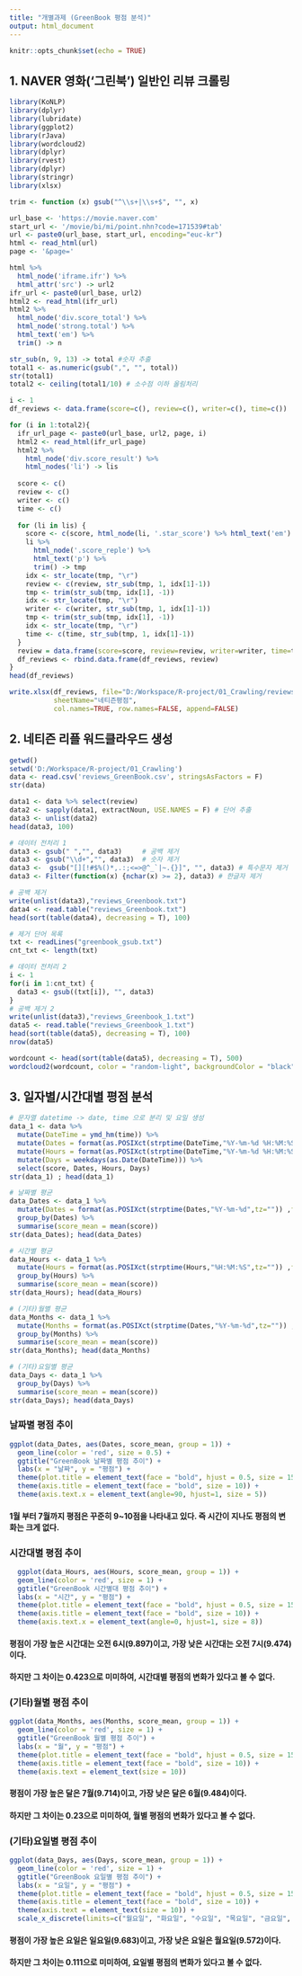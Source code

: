 ```yaml
---
title: "개별과제 (GreenBook 평점 분석)"
output: html_document
---
```


```r
knitr::opts_chunk$set(echo = TRUE)
```

##  1. NAVER 영화('그린북') 일반인 리뷰 크롤링
```r
library(KoNLP)
library(dplyr)
library(lubridate)
library(ggplot2)
library(rJava)
library(wordcloud2)
library(dplyr)
library(rvest)
library(dplyr)
library(stringr)
library(xlsx)

trim <- function (x) gsub("^\\s+|\\s+$", "", x)

url_base <- 'https://movie.naver.com'
start_url <- '/movie/bi/mi/point.nhn?code=171539#tab'
url <- paste0(url_base, start_url, encoding="euc-kr")
html <- read_html(url)
page <- '&page='

html %>%
  html_node('iframe.ifr') %>%
  html_attr('src') -> url2
ifr_url <- paste0(url_base, url2) 
html2 <- read_html(ifr_url)
html2 %>%
  html_node('div.score_total') %>%
  html_node('strong.total') %>%
  html_text('em') %>%
  trim() -> n

str_sub(n, 9, 13) -> total #숫자 추출
total1 <- as.numeric(gsub(",", "", total))
str(total1)
total2 <- ceiling(total1/10) # 소수점 이하 올림처리

i <- 1
df_reviews <- data.frame(score=c(), review=c(), writer=c(), time=c())

for (i in 1:total2){
  ifr_url_page <- paste0(url_base, url2, page, i) 
  html2 <- read_html(ifr_url_page)
  html2 %>%
    html_node('div.score_result') %>%
    html_nodes('li') -> lis
  
  score <- c()
  review <- c()
  writer <- c()
  time <- c()
  
  for (li in lis) {
    score <- c(score, html_node(li, '.star_score') %>% html_text('em') %>% trim())
    li %>%
      html_node('.score_reple') %>%
      html_text('p') %>%
      trim() -> tmp
    idx <- str_locate(tmp, "\r")
    review <- c(review, str_sub(tmp, 1, idx[1]-1))
    tmp <- trim(str_sub(tmp, idx[1], -1))
    idx <- str_locate(tmp, "\r")
    writer <- c(writer, str_sub(tmp, 1, idx[1]-1))
    tmp <- trim(str_sub(tmp, idx[1], -1))
    idx <- str_locate(tmp, "\r")
    time <- c(time, str_sub(tmp, 1, idx[1]-1))
  }
  review = data.frame(score=score, review=review, writer=writer, time=time)
  df_reviews <- rbind.data.frame(df_reviews, review)
}
head(df_reviews)

write.xlsx(df_reviews, file="D:/Workspace/R-project/01_Crawling/reviews_GreenBook.xlsx", 
           sheetName="네티즌평점", 
           col.names=TRUE, row.names=FALSE, append=FALSE)
```

##  2. 네티즌 리플 워드클라우드 생성
```r
getwd()
setwd('D:/Workspace/R-project/01_Crawling')
data <- read.csv('reviews_GreenBook.csv', stringsAsFactors = F)
str(data)

data1 <- data %>% select(review)
data2 <- sapply(data1, extractNoun, USE.NAMES = F) # 단어 추출
data3 <- unlist(data2)
head(data3, 100)

# 데이터 전처리 1
data3 <- gsub(" ","", data3)     # 공백 제거
data3 <- gsub("\\d+","", data3)  # 숫자 제거
data3 <-  gsub("[][!#$%()*,.:;<=>@^_`|~.{}]", "", data3) # 특수문자 제거
data3 <- Filter(function(x) {nchar(x) >= 2}, data3) # 한글자 제거

# 공백 제거
write(unlist(data3),"reviews_Greenbook.txt")
data4 <- read.table("reviews_Greenbook.txt")
head(sort(table(data4), decreasing = T), 100)

# 제거 단어 목록
txt <- readLines("greenbook_gsub.txt") 
cnt_txt <- length(txt)

# 데이터 전처리 2
i <- 1
for(i in 1:cnt_txt) {
  data3 <- gsub((txt[i]), "", data3)
}
# 공백 제거 2
write(unlist(data3),"reviews_Greenbook_1.txt")
data5 <- read.table("reviews_Greenbook_1.txt")
head(sort(table(data5), decreasing = T), 100)
nrow(data5) 

wordcount <- head(sort(table(data5), decreasing = T), 500)
wordcloud2(wordcount, color = "random-light", backgroundColor = "black", size = 1)

```

## 3. 일자별/시간대별 평점 분석
```r
# 문자열 datetime -> date, time 으로 분리 및 요일 생성
data_1 <- data %>%
  mutate(DateTime = ymd_hm(time)) %>%
  mutate(Dates = format(as.POSIXct(strptime(DateTime,"%Y-%m-%d %H:%M:%S",tz="")) ,format = "%Y-%m-%d")) %>%
  mutate(Hours = format(as.POSIXct(strptime(DateTime,"%Y-%m-%d %H:%M:%S",tz="")) ,format = "%H:%M:%S")) %>%
  mutate(Days = weekdays(as.Date(DateTime))) %>%
  select(score, Dates, Hours, Days)
str(data_1) ; head(data_1)

# 날짜별 평균
data_Dates <- data_1 %>%
  mutate(Dates = format(as.POSIXct(strptime(Dates,"%Y-%m-%d",tz="")) ,format = "%m/%d")) %>%
  group_by(Dates) %>%
  summarise(score_mean = mean(score))
str(data_Dates); head(data_Dates)

# 시간별 평균
data_Hours <- data_1 %>%
  mutate(Hours = format(as.POSIXct(strptime(Hours,"%H:%M:%S",tz="")) ,format = "%H")) %>% 
  group_by(Hours) %>%
  summarise(score_mean = mean(score))
str(data_Hours); head(data_Hours)

# (기타)월별 평균
data_Months <- data_1 %>%
  mutate(Months = format(as.POSIXct(strptime(Dates,"%Y-%m-%d",tz="")) ,format = "%y-%m")) %>%
  group_by(Months) %>%
  summarise(score_mean = mean(score))
str(data_Months); head(data_Months)

# (기타)요일별 평균
data_Days <- data_1 %>%
  group_by(Days) %>%
  summarise(score_mean = mean(score))
str(data_Days); head(data_Days)
```
### 날짜별 평점 추이
```r
ggplot(data_Dates, aes(Dates, score_mean, group = 1)) + 
  geom_line(color = 'red', size = 0.5) +
  ggtitle("GreenBook 날짜별 평점 추이") +
  labs(x = "날짜", y = "평점") +
  theme(plot.title = element_text(face = "bold", hjust = 0.5, size = 15, color = "darkblue")) +
  theme(axis.title = element_text(face = "bold", size = 10)) +
  theme(axis.text.x = element_text(angle=90, hjust=1, size = 5))
```

#### 1월 부터 7월까지 평점은 꾸준히 9~10점을 나타내고 있다. 즉 시간이 지나도 평점의 변화는 크게 없다. 

### 시간대별 평점 추이
```r

  ggplot(data_Hours, aes(Hours, score_mean, group = 1)) + 
  geom_line(color = 'red', size = 1) +
  ggtitle("GreenBook 시간별대 평점 추이") +
  labs(x = "시간", y = "평점") +
  theme(plot.title = element_text(face = "bold", hjust = 0.5, size = 15, color = "darkblue")) +
  theme(axis.title = element_text(face = "bold", size = 10)) +
  theme(axis.text.x = element_text(angle=0, hjust=1, size = 8))
```

#### 평점이 가장 높은 시간대는 오전 6시(9.897)이고, 가장 낮은 시간대는 오전 7시(9.474)이다.
#### 하지만 그 차이는 0.423으로 미미하여, 시간대별 평점의 변화가 있다고 볼 수 없다.

### (기타)월별 평점 추이
```r
ggplot(data_Months, aes(Months, score_mean, group = 1)) + 
  geom_line(color = 'red', size = 1) +
  ggtitle("GreenBook 월별 평점 추이") +
  labs(x = "월", y = "평점") +
  theme(plot.title = element_text(face = "bold", hjust = 0.5, size = 15, color = "darkblue")) +
  theme(axis.title = element_text(face = "bold", size = 10)) +
  theme(axis.text = element_text(size = 10))
```

#### 평점이 가장 높은 달은 7월(9.714)이고, 가장 낮은 달은 6월(9.484)이다.
#### 하지만 그 차이는 0.23으로 미미하여, 월별 평점의 변화가 있다고 볼 수 없다.

### (기타)요일별 평점 추이
```r
ggplot(data_Days, aes(Days, score_mean, group = 1)) + 
  geom_line(color = 'red', size = 1) +
  ggtitle("GreenBook 요일별 평점 추이") +
  labs(x = "요일", y = "평점") +
  theme(plot.title = element_text(face = "bold", hjust = 0.5, size = 15, color = "darkblue")) +
  theme(axis.title = element_text(face = "bold", size = 10)) +
  theme(axis.text = element_text(size = 10)) +
  scale_x_discrete(limits=c("월요일", "화요일", "수요일", "목요일", "금요일", "토요일", "일요일"))
```

#### 평점이 가장 높은 요일은 일요일(9.683)이고, 가장 낮은 요일은 월요일(9.572)이다.
#### 하지만 그 차이는 0.111으로 미미하여, 요일별 평점의 변화가 있다고 볼 수 없다.

